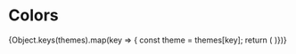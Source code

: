 
<Meta title="Tokens/Colors" />

# Colors

<ColorPalette>
  {Object.keys(themes).map(key => {
    const theme = themes[key];
    return (
      <ColorItem
        title={key}
        colors={[
          theme[50],
          theme[100],
          theme[200],
          theme[300],
          theme[400],
          theme[500],
          theme[600],
          theme[700],
          theme[800],
          theme[900],
          theme['A100'],
          theme['A200'],
          theme['A400'],
          theme['A700']
        ]}
      />
  )})}
</ColorPalette>
